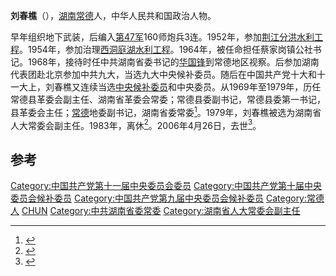 '''刘春樵'''（{{bd|1923年||2006年}}），[[湖南|湖南]][[常德|常德]]人，中华人民共和国政治人物。

早年组织地下武装，后编入[[第47军|第47军]]160师炮兵3连。1952年，参加[[荆江分洪水利工程|荆江分洪水利工程]]。1954年，参加治理[[西洞庭湖水利工程|西洞庭湖水利工程]]。1964年，被任命担任蔡家岗镇公社书记。1968年，接待时任中共湖南省委书记的[[华国锋|华国锋]]到常德地区视察。后参加湖南代表团赴北京参加中共九大，当选九大中央候补委员。随后在中国共产党十大和十一大上，刘春樵又连续当选[[中央候补委员|中央候补委员]]和中央委员。从1969年至1979年，历任常德县革委会副主任、湖南省革委会常委；常德县委副书记，常德县委第一书记，县革委会主任；[[常德|常德]]地委副书记，湖南省委常委<ref>{{cite news|title=湖南常德政协副主席：刘春樵每次在企业吃饭都交钱|url=http://news.ifeng.com/a/20140811/41525351_0.shtml|accessdate=2015-02-22|newspaper=凤凰网|archive-date=2019-05-14|archive-url=https://web.archive.org/web/20190514063736/http://news.ifeng.com/a/20140811/41525351_0.shtml|dead-url=no}}</ref>。1979年，刘春樵被选为湖南省人大常委会副主任。1983年，离休<ref>{{cite news|title=布衣常委刘春樵|url=http://www.southcn.com/weekend/commend/200508040004.htm|accessdate=2015-02-22|newspaper=南方周末|deadurl=yes|archiveurl=https://web.archive.org/web/20150222054938/http://www.southcn.com/weekend/commend/200508040004.htm|archivedate=2015-02-22}}</ref>。2006年4月26日，去世<ref>{{cite news|title=刘春樵同志逝世|url=http://news.sina.com.cn/o/2006-04-26/07138793025s.shtml|accessdate=2015-02-22|newspaper=新浪网|archive-date=2019-05-14|archive-url=https://web.archive.org/web/20190514162012/http://news.sina.com.cn/o/2006-04-26/07138793025s.shtml|dead-url=no}}</ref>。

==参考==
{{Reflist}}
{{中国政治人物小作品}}

[[Category:中国共产党第十一届中央委员会委员|Category:中国共产党第十一届中央委员会委员]]
[[Category:中国共产党第十届中央委员会候补委员|Category:中国共产党第十届中央委员会候补委员]]
[[Category:中国共产党第九届中央委员会候补委员|Category:中国共产党第九届中央委员会候补委员]]
[[Category:常德人|Category:常德人]]
[[Category:刘姓|CHUN]]
[[Category:中共湖南省委常委|Category:中共湖南省委常委]]
[[Category:湖南省人大常委会副主任|Category:湖南省人大常委会副主任]]